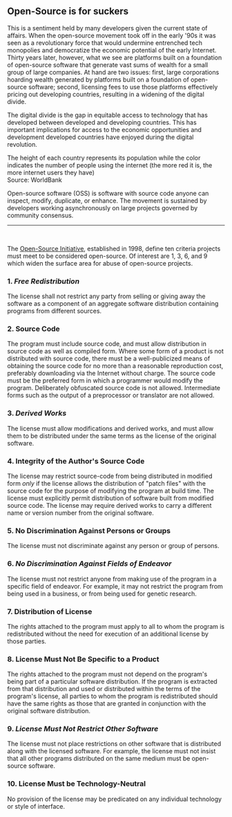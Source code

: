 <Title>
  Open-Source Advocacy
</Title>

## Open-Source is for suckers

This is a sentiment held by many developers given the current state of
affairs. When the open-source movement took off in the early '90s
it was seen as a revolutionary force that would undermine entrenched tech
monopolies and democratize the economic potential of the early Internet.
Thirty years later, however, what we see are platforms built on a foundation of
open-source software that generate vast sums of wealth for a small group of
large companies. At hand are two issues: first, large corporations hoarding
wealth generated by platforms built on a foundation of open-source software;
second, licensing fees to use those platforms effectively pricing out
developing countries, resulting in a widening of the digital divide.

The digital divide is the gap in equitable access to technology that has
developed between developed and developing countries. This has important
implications for access to the economic opportunities and development
developed countries have enjoyed during the digital revolution.

<Globe />
<Label>
  The height of each country represents its population while the color indicates
  the number of people using the internet (the more red it is, the more internet
  users they have)
  <br />
  Source: <Link href='https://datatopics.worldbank.org/world-development-indicators/'>WorldBank</Link>
</Label>

Open-source software (OSS) is software with source code anyone can inspect,
modify, duplicate, or enhance. The movement is sustained by developers working
asynchronously on large projects governed by community consensus.

---
<br />


The [Open-Source Initiative](https://opensource.org/osd),
established in 1998, define ten criteria projects must meet to be
considered open-source. Of interest are 1, 3, 6, and 9 which widen the
surface area for abuse of open-source projects.

### 1. _Free Redistribution_
The license shall not restrict any party from selling or giving away the
software as a component of an aggregate software distribution containing
programs from different sources.

### 2. Source Code
The program must include source code, and must allow distribution in source
code as well as compiled form. Where some form of a product is not
distributed with source code, there must be a well-publicized means of
obtaining the source code for no more than a reasonable reproduction cost,
preferably downloading via the Internet without charge. The source code
must be the preferred form in which a programmer would modify the program.
Deliberately obfuscated source code is not allowed. Intermediate forms such
as the output of a preprocessor or translator are not allowed.

### 3. _Derived Works_
The license must allow modifications and derived works, and must allow them
to be distributed under the same terms as the license of the original software.

### 4. Integrity of the Author's Source Code
The license may restrict source-code from being distributed in modified
form _only_ if the license allows the distribution of "patch files" with
the source code for the purpose of modifying the program at build time. The
license must explicitly permit distribution of software built from modified
source code. The license may require derived works to carry a different
name or version number from the original software.

### 5. No Discrimination Against Persons or Groups
The license must not discriminate against any person or group of persons.

### 6. _No Discrimination Against Fields of Endeavor_
The license must not restrict anyone from making use of the program in a
specific field of endeavor. For example, it may not restrict the program
from being used in a business, or from being used for genetic research.

### 7. Distribution of License
The rights attached to the program must apply to all to whom the program is
redistributed without the need for execution of an additional license by those
parties.

### 8. License Must Not Be Specific to a Product
The rights attached to the program must not depend on the program's being part
of a particular software distribution. If the program is extracted from that
distribution and used or distributed within the terms of the program's license,
all parties to whom the program is redistributed should have the same rights as
those that are granted in conjunction with the original software distribution.

### 9. _License Must Not Restrict Other Software_
The license must not place restrictions on other software that is distributed
along with the licensed software. For example, the license must not insist that
all other programs distributed on the same medium must be open-source software.

### 10. License Must be Technology-Neutral
No provision of the license may be predicated on any individual technology
or style of interface.
